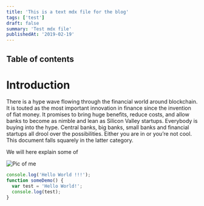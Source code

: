 ```yaml
---
title: 'This is a text mdx file for the blog'
tags: ['test']
draft: false
summary: 'Test mdx file'
publishedAt: '2019-02-19'
---
```


## Table of contents

# Introduction

There is a hype wave flowing through the financial world around blockchain. It is touted as the most important innovation in finance since the invention of fiat money. It promises to bring huge benefits, reduce costs, and allow banks to become as nimble and lean as Silicon Valley startups. Everybody is buying into the hype. Central banks, big banks, small banks and financial startups all drool over the possibilities. Either you are in or you’re not cool. This document falls squarely in the latter category.

We will here explain some of

<Image alt='Pic of me' src='/images/1.jpeg' width={300} height={300} />

<!-- ![Vineet](/images/1.jpeg) -->

```javascript
console.log('Hello World !!!');
function someDemo() {
  var test = 'Hello World!';
  console.log(test);
}
```
